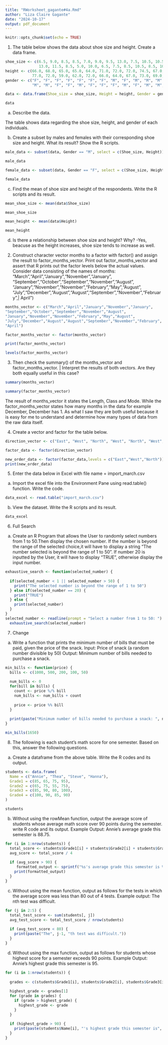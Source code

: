 ```yaml
---
title: "RWorksheet_gagante#4a.Rmd"
author: "Liza Claire Gagante"
date: "2024-10-17"
output: pdf_document
---
```


```r
knitr::opts_chunk$set(echo = TRUE)
```

1. The table below shows the data about shoe size and height. Create a data frame.
```r
shoe_size <- c(6.5, 9.0, 8.5, 8.5, 7.0, 9.0, 9.5, 13.0, 7.5, 10.5, 10.5, 12.0, 10.5, 
               13.0, 11.5, 8.5, 5.0, 10.0, 6.5, 7.5, 8.5, 10.5, 8.5, 10.5, 11.0, 9.0, 13.0)
height <- c(66.0, 68.0, 65.0, 65.0, 64.0, 71.0, 72.0, 72.0, 74.5, 67.0, 74.5, 71.0, 71.0,
            77.0, 72.0, 59.0, 62.0, 72.0, 66.0, 64.0, 67.0, 73.0, 69.0, 72.0, 70.0, 69.0, 70.0)
gender <- c("F", "F", "F", "F", "F", "F", "F", "M", "F", "M", "M", "M", "M", 
            "M", "M", "F", "F", "M", "F", "F", "F", "M", "F", "M", "M", "M", "M")

data <- data.frame(Shoe_size = shoe_size, Height = height, Gender = gender)

data
```

a. Describe the data.
  
  The table shows data regarding the shoe size, height, and gender of each individuals.

b. Create a subset by males and females with their corresponding shoe size and height.
What its result? Show the R scripts.
```r
male_data <- subset(data, Gender == "M", select = c(Shoe_size, Height))

male_data
```

```r
female_data <- subset(data, Gender == "F", select = c(Shoe_size, Height))

female_data
```


c. Find the mean of shoe size and height of the respondents. Write the R scripts and its
result.
```r
mean_shoe_size <- mean(data$Shoe_size)

mean_shoe_size

mean_height <- mean(data$Height)

mean_height
```

d. Is there a relationship between shoe size and height? Why?
-Yes, beacuse as the height increases, shoe size tends to increase as well.

2. Construct character vector months to a factor with factor() and assign the result to
factor_months_vector. Print out factor_months_vector and assert that R prints out
the factor levels below the actual values.
Consider data consisting of the names of months:
"March","April","January","November","January",
"September","October","September","November","August",
"January","November","November","February","May","August",
"July","December","August","August","September","November","February",|
April")

```r
months_vector <- c("March","April","January","November","January",
"September","October","September","November","August",
"January","November","November","February","May","August",
"July","December","August","August","September","November","February",
"April")

factor_months_vector <- factor(months_vector)

print(factor_months_vector)

levels(factor_months_vector)
```
3. Then check the summary() of the months_vector and factor_months_vector. | Interpret the results of both vectors. Are they both equally useful in this case?
```r
summary(months_vector)
```
```r
summary(factor_months_vector)
```
The result of months_vector it states the Length, Class and Mode. While the factor_months_vector states how many months in the data for example December, December has 1. As what I saw they are both useful because it is easy for me to understand and determine how many types of data from the raw data itself.

4. Create a vector and factor for the table below.
```r
direction_vector <- c("East", "West", "North", "West", "North", "West", "North", "West")

factor_data <- factor(direction_vector)

new_order_data <- factor(factor_data,levels = c("East","West","North"))
print(new_order_data)
```
5. Enter the data below in Excel with file name = import_march.csv
a. Import the excel file into the Environment Pane using read.table() function.
Write the code.
```r
data_excel <- read.table("import_march.csv")
```

b. View the dataset. Write the R scripts and its result.
```r
data_excel
```
6. Full Search
a. Create an R Program that allows the User to randomly select numbers from 1 to 50.Then display the chosen number. If the number is beyond the range of the selected choice,it will have to display a string “The number selected is beyond the range of 1 to 50”. If number 20 is inputted by the User, it will have to display “TRUE”, otherwise display the input number.

```r
exhaustive_search <- function(selected_number) {
  
  if(selected_number < 1 || selected_number > 50) {
    print("The selected number is beyond the range of 1 to 50")
  } else if(selected_number == 20) {
    print("TRUE")
  } else {
    print(selected_number)
  }
}
selected_number <- readline(prompt = "Select a number from 1 to 50: ")
  exhaustive_search(selected_number)
```
7. Change
a. Write a function that prints the minimum number of bills that must be paid, given the price of the snack.
Input: Price of snack (a random number divisible by 50) Output: Minimum number of bills needed to purchase a snack.
```r
min_bills <- function(price) {
  bills <- c(1000, 500, 200, 100, 50)
  
  num_bills <- 0
  for(bill in bills) {
    count <- price %/% bill
    num_bills <- num_bills + count
    
    price <- price %% bill
  }
  
  print(paste("Minimum number of bills needed to purchase a snack: ", num_bills))
}

min_bills(1650)
```
8. The following is each student’s math score for one semester. Based on this, answer the
following questions.
a. Create a dataframe from the above table. Write the R codes and its output.
```r
students <- data.frame(
  Name = c("Annie", "Thea", "Steve", "Hanna"),
  Grade1 = c(85, 65, 75, 95),
  Grade2 = c(65, 75, 55, 75),
  Grade3 = c(85, 90, 80, 100),
  Grade4 = c(100, 90, 85, 90)
)

students
```
b. Without using the rowMean function, output the average score of students whose average
math score over 90 points during the semester. write R code and its output.
Example Output: Annie’s average grade this semester is 88.75.
```r
for (i in 1:nrow(students)) {
  total_score <- students$Grade1[i] + students$Grade2[i] + students$Grade3[i] + students$Grade4[i]
  avg_score <- total_score / 4
  
  if (avg_score > 90) {
     formatted_output <- sprintf("%s's average grade this semester is %.2f.", students$Name[i], avg_score)
    print(formatted_output)
  }
}
```
c. Without using the mean function, output as follows for the tests in which the average
score was less than 80 out of 4 tests.
Example output: The nth test was difficult.
```r
for (j in 2:5) { 
  total_test_score <- sum(students[, j])
  avg_test_score <- total_test_score / nrow(students)
  
  if (avg_test_score < 80) {
    print(paste("The", j-1, "th test was difficult."))
  }
}
```
d. Without using the max function, output as follows for students whose highest score for
a semester exceeds 90 points.
Example Output: Annie’s highest grade this semester is 95.
```r
for (i in 1:nrow(students)) {
  
  grades <- c(students$Grade1[i], students$Grade2[i], students$Grade3[i], students$Grade4[i])
  
  highest_grade <- grades[1]
  for (grade in grades) {
    if (grade > highest_grade) {
      highest_grade <- grade
    }
  }
  
  if (highest_grade > 90) {
    print(paste(students$Name[i], "'s highest grade this semester is", highest_grade))
  }
}
```



